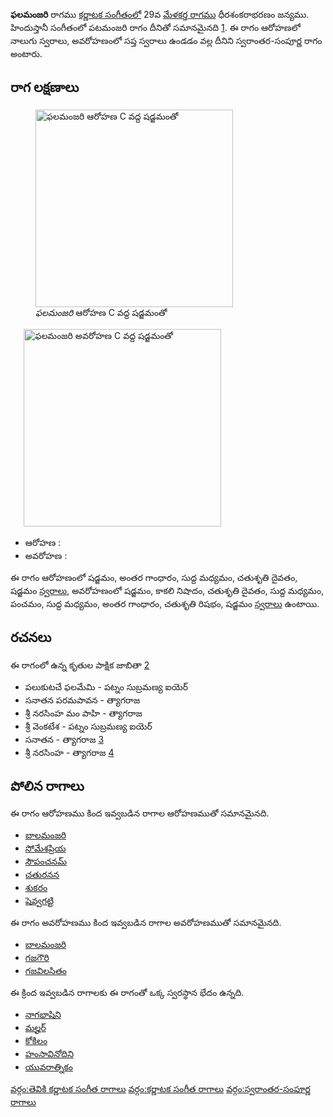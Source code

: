 {{Infobox ragam
	| name          	= ఫలమంజరి
	| synonym	    	= 
	| mela          	= 
	| chakra        	= 
	| janaka        	= 
	| type          	= స్వరాంతర-సంపూర్ణ
	| arohanam      	= {{svaraC|S|G3|M1|D2|S'}} 
	| avarohanam    	= {{svaraC|S'|N3|D2|M1|P|M1|G3|R2|S}}
	| jeeva         	=
	| chhaya        	=
	| nyasa         	=
	| vishesha      	= 
	| equivalent  		= పటమంజరి
}}
{{కర్ణాటక సంగీత రాగాలు}}
'''ఫలమంజరి''' రాగము [[కర్ణాటక సంగీతం]]లో 29వ [[మేళకర్త రాగము]] ధీరశంకరాభరణం జన్యము.  హిందుస్తానీ సంగీతంలో పటమంజరి రాగం దీనితో సమానమైనది [https://karnatik.com/hcragatable.shtml]. ఈ రాగం ఆరోహణలో నాలుగు స్వరాలు, అవరోహణంలో సప్త స్వరాలు ఉండడం వల్ల దీనిని స్వరాంతర-సంపూర్ణ రాగం అంటారు.


==రాగ లక్షణాలు==
[[Image:phalamanjari_ar_kb2wiki.png|thumb|right|316px|''ఫలమంజరి'' ఆరోహణ C వద్ద షడ్జమంతో]]
	[[Image:phalamanjari_av_kb2wiki.png|thumb|right|316px|''ఫలమంజరి'' అవరోహణ C వద్ద షడ్జమంతో]]

* ఆరోహణ : {{svaraC|S|G3|M1|D2|S'}} 
* అవరోహణ : {{svaraC|S'|N3|D2|M1|P|M1|G3|R2|S}}

ఈ రాగం ఆరోహణంలో షడ్జమం, అంతర గాంధారం, సుద్ద మధ్యమం, చతుశృతి దైవతం, షడ్జమం [[స్వరాలు]], అవరోహణంలో షడ్జమం, కాకలి  నిషాదం, చతుశృతి దైవతం, సుద్ద మధ్యమం, పంచమం, సుద్ద మధ్యమం, అంతర గాంధారం, చతుశృతి రిషభం, షడ్జమం [[స్వరాలు]] ఉంటాయి.

==రచనలు==
ఈ రాగంలో ఉన్న కృతుల పాక్షిక జాబితా [https://github.com/ssrihari/ragavardhini/blob/master/ragas/kritis.psv]
* పలుకుటచే ఫలమేమి - పట్నం సుబ్రమణ్య ఐయెర్
* సనాతన పరమపావన - త్యాగరాజ
* శ్రీ నరసింహ మం పాహి - త్యాగరాజ
* శ్రీ వెంకటేశ - పట్నం సుబ్రమణ్య ఐయెర్
* సనాతన - త్యాగరాజ [http://www.karnatik.com/c1812.shtml]
* శ్రీ నరసింహ - త్యాగరాజ [http://www.karnatik.com/c2840.shtml]




==పోలిన రాగాలు==
ఈ రాగం ఆరోహణము కింద ఇవ్వబడిన రాగాల ఆరోహణముతో సమానమైనది.
* [[బాలమంజరి]]
* [[సోమేశప్రియ]]
* [[సౌపంచనమ్]]
* [[చతురనన]]
* [[శుకరం]]
* [[షెవ్వగట్టి]]

ఈ రాగం అవరోహణము కింద ఇవ్వబడిన రాగాల అవరోహణముతో సమానమైనది.
* [[బాలమంజరి]]
* [[గజగౌరి]]
* [[గజవిలసితం]]

ఈ క్రింద ఇవ్వబడిన రాగాలకు ఈ రాగంతో ఒక్క స్వరస్థాన భేదం ఉన్నది.
* [[నాగభాషిని]]
* [[మల్హర్]]
* [[కోకిలం]]
* [[హంసావినోదిని]]
* [[యువరాత్నికం]]



[[వర్గం:తెవికి కర్ణాటక సంగీత రాగాలు]]
[[వర్గం:కర్ణాటక సంగీత రాగాలు]]
[[వర్గం:స్వరాంతర-సంపూర్ణ రాగాలు]]